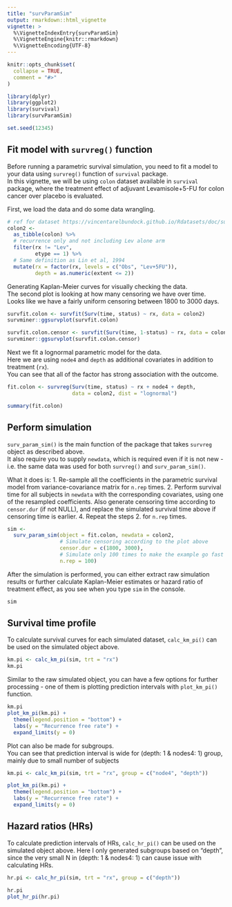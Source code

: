 ```yaml
---
title: "survParamSim"
output: rmarkdown::html_vignette
vignette: >
  %\VignetteIndexEntry{survParamSim}
  %\VignetteEngine{knitr::rmarkdown}
  %\VignetteEncoding{UTF-8}
---
```


```r
knitr::opts_chunk$set(
  collapse = TRUE,
  comment = "#>"
)
```

```r
library(dplyr)
library(ggplot2)
library(survival)
library(survParamSim)

set.seed(12345)
```

## Fit model with `survreg()` function

Before running a parametric survival simulation, you need to fit a model to your data using `survreg()` function of `survival` package.  
In this vignette, we will be using `colon` dataset available in `survival` package, where the treatment effect of adjuvant Levamisole+5-FU for colon cancer over placebo is evaluated.

First, we load the data and do some data wrangling.

```r
# ref for dataset https://vincentarelbundock.github.io/Rdatasets/doc/survival/colon.html
colon2 <- 
  as_tibble(colon) %>% 
  # recurrence only and not including Lev alone arm
  filter(rx != "Lev",
         etype == 1) %>% 
  # Same definition as Lin et al, 1994
  mutate(rx = factor(rx, levels = c("Obs", "Lev+5FU")),
         depth = as.numeric(extent <= 2))
```

Generating Kaplan-Meier curves for visually checking the data.  
The second plot is looking at how many censoring we have over time.  
Looks like we have a fairly uniform censoring between 1800 to 3000 days.

```r
survfit.colon <- survfit(Surv(time, status) ~ rx, data = colon2)
survminer::ggsurvplot(survfit.colon)

survfit.colon.censor <- survfit(Surv(time, 1-status) ~ rx, data = colon2)
survminer::ggsurvplot(survfit.colon.censor)
```


Next we fit a lognormal parametric model for the data.  
Here we are using `node4` and `depth` as additional covariates in addition to treatment (`rx`).  
You can see that all of the factor has strong association with the outcome.

```r
fit.colon <- survreg(Surv(time, status) ~ rx + node4 + depth, 
                     data = colon2, dist = "lognormal")

summary(fit.colon)
```

## Perform simulation

`surv_param_sim()` is the main function of the package that takes `survreg` object as described above.  
It also require you to supply `newdata`, which is required even if it is not new - i.e. the same data was used for both `survreg()` and `surv_param_sim()`.

What it does is:
1. Re-sample all the coefficients in the parametric survival model from variance-covariance matrix for `n.rep` times.
2. Perform survival time for all subjects in `newdata` with the corresponding covariates, using one of the resampled coefficients. Also generate censoring time according to `censor.dur` (if not NULL), and replace the simulated survival time above if censoring time is earlier.
4. Repeat the steps 2. for `n.rep` times.

```r
sim <- 
  surv_param_sim(object = fit.colon, newdata = colon2, 
                 # Simulate censoring according to the plot above
                 censor.dur = c(1800, 3000),
                 # Simulate only 100 times to make the example go fast
                 n.rep = 100)
```

After the simulation is performed, you can either extract raw simulation results or further calculate Kaplan-Meier estimates or hazard ratio of treatment effect, as you see when you type `sim` in the console.

```r
sim
```

## Survival time profile

To calculate survival curves for each simulated dataset, `calc_km_pi()` can be used on the simulated object above.

```r
km.pi <- calc_km_pi(sim, trt = "rx")
km.pi
```

Similar to the raw simulated object, you can have a few options for further processing - one of them is plotting prediction intervals with `plot_km_pi()` function.

```r
km.pi
plot_km_pi(km.pi) +
  theme(legend.position = "bottom") +
  labs(y = "Recurrence free rate") +
  expand_limits(y = 0)
```

Plot can also be made for subgroups.  
You can see that prediction interval is wide for (depth: 1 & nodes4: 1) group, mainly due to small number of subjects

```r
km.pi <- calc_km_pi(sim, trt = "rx", group = c("node4", "depth"))

plot_km_pi(km.pi) +
  theme(legend.position = "bottom") +
  labs(y = "Recurrence free rate") +
  expand_limits(y = 0)
```

## Hazard ratios (HRs)

To calculate prediction intervals of HRs, `calc_hr_pi()` can be used on the simulated object above.
Here I only generated subgroups based on "depth", since the very small N in (depth: 1 & nodes4: 1) can cause issue with calculating HRs.

```r
hr.pi <- calc_hr_pi(sim, trt = "rx", group = c("depth"))

hr.pi
plot_hr_pi(hr.pi)
```
